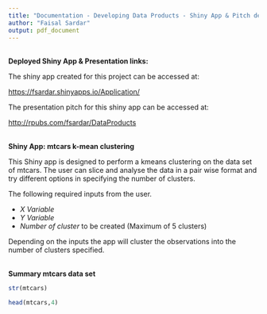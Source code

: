 ```yaml
---
title: "Documentation - Developing Data Products - Shiny App & Pitch deck"
author: "Faisal Sardar"
output: pdf_document
---
```


<br>
**Deployed Shiny App & Presentation links:**

The shiny app created for this project can be accessed at:

<https://fsardar.shinyapps.io/Application/>

The presentation pitch for this shiny app can be accessed at:

<http://rpubs.com/fsardar/DataProducts>

<br>
**Shiny App: mtcars k-mean clustering **

This Shiny app is designed to perform a kmeans clustering on the data set of mtcars. The user can slice and analyse the data in a pair wise format and try different options in specifying the number of clusters. 

The following required inputs from the user. 

- *X Variable*
- *Y Variable*
- *Number of cluster* to be created (Maximum of 5 clusters)

Depending on the inputs the app will cluster the observations into the number of clusters specified. 

<br>
**Summary mtcars data set**

```r
str(mtcars)

head(mtcars,4)
```
